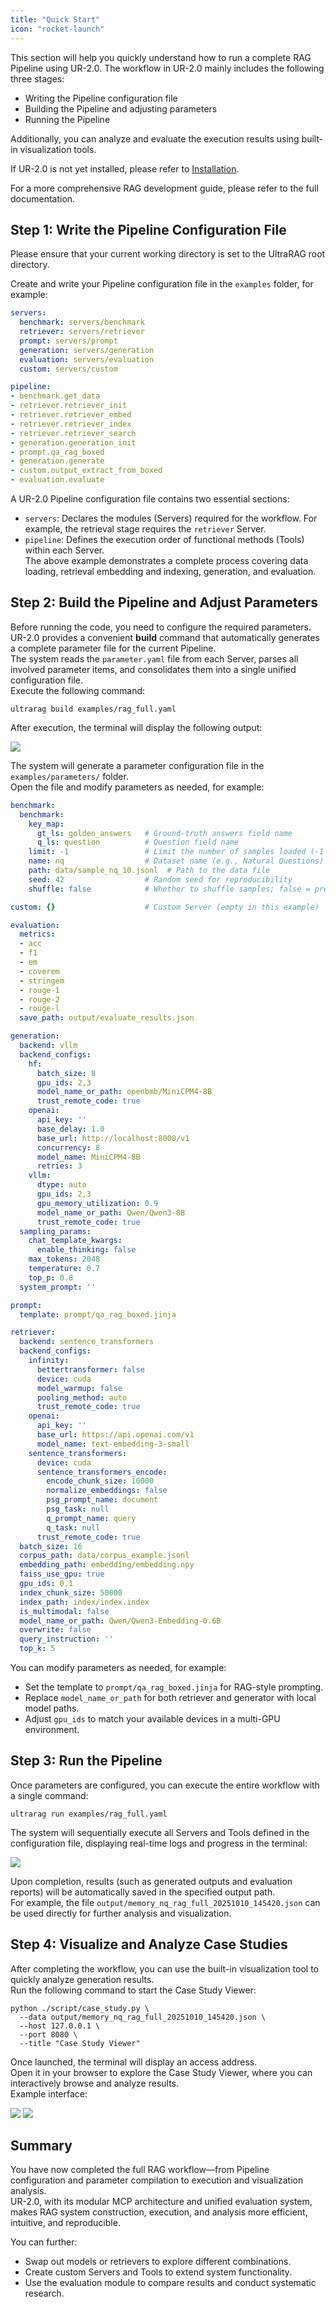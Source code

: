 ```yaml
---
title: "Quick Start"
icon: "rocket-launch"
---
```


This section will help you quickly understand how to run a complete RAG Pipeline using UR-2.0. The workflow in UR-2.0 mainly includes the following three stages:

- Writing the Pipeline configuration file  
- Building the Pipeline and adjusting parameters  
- Running the Pipeline  

Additionally, you can analyze and evaluate the execution results using built-in visualization tools.

<Tip>If UR-2.0 is not yet installed, please refer to [Installation](/pages/en/getting_started/installation).</Tip>

<Tip>For a more comprehensive RAG development guide, please refer to the full documentation.</Tip>

## Step 1: Write the Pipeline Configuration File

<Info>Please ensure that your current working directory is set to the UltraRAG root directory.</Info>

Create and write your Pipeline configuration file in the `examples` folder, for example:

```yaml examples/rag_full.yaml icon="/images/yaml.svg"
servers:
  benchmark: servers/benchmark
  retriever: servers/retriever
  prompt: servers/prompt
  generation: servers/generation
  evaluation: servers/evaluation
  custom: servers/custom

pipeline:
- benchmark.get_data
- retriever.retriever_init
- retriever.retriever_embed
- retriever.retriever_index
- retriever.retriever_search
- generation.generation_init
- prompt.qa_rag_boxed
- generation.generate
- custom.output_extract_from_boxed
- evaluation.evaluate
```

A UR-2.0 Pipeline configuration file contains two essential sections:

- `servers`: Declares the modules (Servers) required for the workflow. For example, the retrieval stage requires the `retriever` Server.
- `pipeline`: Defines the execution order of functional methods (Tools) within each Server.  
  The above example demonstrates a complete process covering data loading, retrieval embedding and indexing, generation, and evaluation.

## Step 2: Build the Pipeline and Adjust Parameters

Before running the code, you need to configure the required parameters. UR-2.0 provides a convenient **build** command that automatically generates a complete parameter file for the current Pipeline.  
The system reads the `parameter.yaml` file from each Server, parses all involved parameter items, and consolidates them into a single unified configuration file.  
Execute the following command:

```shell
ultrarag build examples/rag_full.yaml
```

After execution, the terminal will display the following output:

![](/images/getting_started/rag_build.png)

The system will generate a parameter configuration file in the `examples/parameters/` folder.  
Open the file and modify parameters as needed, for example:

```yaml examples/parameters/rag_full_parameter.yaml icon="/images/yaml.svg"
benchmark:
  benchmark:
    key_map:
      gt_ls: golden_answers   # Ground-truth answers field name
      q_ls: question          # Question field name
    limit: -1                 # Limit the number of samples loaded (-1 = all)
    name: nq                  # Dataset name (e.g., Natural Questions)
    path: data/sample_nq_10.jsonl  # Path to the data file
    seed: 42                  # Random seed for reproducibility
    shuffle: false            # Whether to shuffle samples; false = preserve order

custom: {}                    # Custom Server (empty in this example)

evaluation:
  metrics:
  - acc
  - f1
  - em
  - coverem
  - stringem
  - rouge-1
  - rouge-2
  - rouge-l
  save_path: output/evaluate_results.json

generation:
  backend: vllm
  backend_configs:
    hf:
      batch_size: 8
      gpu_ids: 2,3
      model_name_or_path: openbmb/MiniCPM4-8B
      trust_remote_code: true
    openai:
      api_key: ''
      base_delay: 1.0
      base_url: http://localhost:8000/v1
      concurrency: 8
      model_name: MiniCPM4-8B
      retries: 3
    vllm:
      dtype: auto
      gpu_ids: 2,3
      gpu_memory_utilization: 0.9
      model_name_or_path: Qwen/Qwen3-8B
      trust_remote_code: true
  sampling_params:
    chat_template_kwargs:
      enable_thinking: false
    max_tokens: 2048
    temperature: 0.7
    top_p: 0.8
  system_prompt: ''

prompt:
  template: prompt/qa_rag_boxed.jinja

retriever:
  backend: sentence_transformers
  backend_configs:
    infinity:
      bettertransformer: false
      device: cuda
      model_warmup: false
      pooling_method: auto
      trust_remote_code: true
    openai:
      api_key: ''
      base_url: https://api.openai.com/v1
      model_name: text-embedding-3-small
    sentence_transformers:
      device: cuda
      sentence_transformers_encode:
        encode_chunk_size: 10000
        normalize_embeddings: false
        psg_prompt_name: document
        psg_task: null
        q_prompt_name: query
        q_task: null
      trust_remote_code: true
  batch_size: 16
  corpus_path: data/corpus_example.jsonl
  embedding_path: embedding/embedding.npy
  faiss_use_gpu: true
  gpu_ids: 0,1
  index_chunk_size: 50000
  index_path: index/index.index
  is_multimodal: false
  model_name_or_path: Qwen/Qwen3-Embedding-0.6B
  overwrite: false
  query_instruction: ''
  top_k: 5
```

You can modify parameters as needed, for example:

- Set the template to `prompt/qa_rag_boxed.jinja` for RAG-style prompting.  
- Replace `model_name_or_path` for both retriever and generator with local model paths.  
- Adjust `gpu_ids` to match your available devices in a multi-GPU environment.

## Step 3: Run the Pipeline

Once parameters are configured, you can execute the entire workflow with a single command:

```shell
ultrarag run examples/rag_full.yaml
```

The system will sequentially execute all Servers and Tools defined in the configuration file, displaying real-time logs and progress in the terminal:

![](/images/getting_started/rag_run.png)

Upon completion, results (such as generated outputs and evaluation reports) will be automatically saved in the specified output path.  
For example, the file `output/memory_nq_rag_full_20251010_145420.json` can be used directly for further analysis and visualization.

## Step 4: Visualize and Analyze Case Studies

After completing the workflow, you can use the built-in visualization tool to quickly analyze generation results.  
Run the following command to start the Case Study Viewer:

```shell
python ./script/case_study.py \
  --data output/memory_nq_rag_full_20251010_145420.json \
  --host 127.0.0.1 \
  --port 8080 \
  --title "Case Study Viewer"
```

Once launched, the terminal will display an access address.  
Open it in your browser to explore the Case Study Viewer, where you can interactively browse and analyze results.  
Example interface:

![](/images/getting_started/case1.png)
![](/images/getting_started/case2.png)

## Summary

You have now completed the full RAG workflow—from Pipeline configuration and parameter compilation to execution and visualization analysis.  
UR-2.0, with its modular MCP architecture and unified evaluation system, makes RAG system construction, execution, and analysis more efficient, intuitive, and reproducible.

You can further:

- Swap out models or retrievers to explore different combinations.  
- Create custom Servers and Tools to extend system functionality.  
- Use the evaluation module to compare results and conduct systematic research.